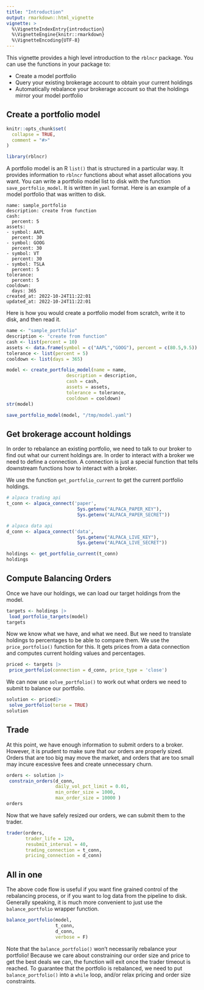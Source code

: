 ```yaml
---
title: "Introduction"
output: rmarkdown::html_vignette
vignette: >
  %\VignetteIndexEntry{introduction}
  %\VignetteEngine{knitr::rmarkdown}
  %\VignetteEncoding{UTF-8}
---
```


This vignette provides a high level introduction to the `rblncr` package. You can use the functions in your package to:

- Create a model portfolio
- Query your existing brokerage account to obtain your current holdings
- Automatically rebalance your brokerage account so that the holdings mirror your model portfolio

## Create a portfolio model

```r
knitr::opts_chunk$set(
  collapse = TRUE,
  comment = "#>"
)
```



```r
library(rblncr)
```

A portfolio model is an R `list()` that is structured in a particular way. It provides information to `rblncr` functions about what asset allocations you want. You can write a portfolio model list to disk with the function `save_portfolio_model`. It is written in `yaml` format. Here is an example of a model portfolio that was written to disk.

```
name: sample_portfolio
description: create from function
cash:
  percent: 5
assets:
- symbol: AAPL
  percent: 30
- symbol: GOOG
  percent: 30
- symbol: VT
  percent: 30
- symbol: TSLA
  percent: 5
tolerance:
  percent: 5
cooldown:
  days: 365
created_at: 2022-10-24T11:22:01
updated_at: 2022-10-24T11:22:01
```

Here is how you would create a portfolio model from scratch, write it to disk, and then read it.

```r
name <- "sample_portfolio"
description <- "create from function"
cash <- list(percent = 10)
assets <- data.frame(symbol = c("AAPL","GOOG"), percent = c(80.5,9.5))
tolerance <- list(percent = 5)
cooldown <- list(days = 365)

model <- create_portfolio_model(name = name,
                      description = description,
                      cash = cash,
                      assets = assets,
                      tolerance = tolerance,
                      cooldown = cooldown)
str(model)

save_portfolio_model(model, "/tmp/model.yaml")

```

## Get brokerage account holdings

In order to rebalance an existing portfolio, we need to talk to our broker to find out what our current holdings are. In order to interact with a broker we need to define a connection. A connection is just a special function that tells downstream functions how to interact with a broker.

We use the function `get_portfolio_current` to get the current portfolio holdings.

```r
# alpaca trading api
t_conn <- alpaca_connect('paper',
                          Sys.getenv("ALPACA_PAPER_KEY"),
                          Sys.getenv("ALPACA_PAPER_SECRET"))

# alpaca data api
d_conn <- alpaca_connect('data',
                          Sys.getenv("ALPACA_LIVE_KEY"),
                          Sys.getenv("ALPACA_LIVE_SECRET"))

holdings <- get_portfolio_current(t_conn) 
holdings
```

## Compute Balancing Orders

Once we have our holdings, we can load our target holdings from the model.

```r
targets <- holdings |>
 load_portfolio_targets(model) 
targets
```

Now we know what we have, and what we need. But we need to translate holdings to percentages to be able to compare them. We use the `price_portfolio()` function for this. It gets prices from a data connection and computes current holding values and percentages.

```r
priced <- targets |>
 price_portfolio(connection = d_conn, price_type = 'close') 
```

We can now use `solve_portfolio()` to work out what orders we need to submit to balance our portfolio.

```r
solution <- priced|>
 solve_portfolio(terse = TRUE) 
solution
```

## Trade

At this point, we have enough information to submit orders to a broker. However, it is prudent to make sure that our orders are properly sized. Orders that are too big may move the market, and orders that are too small may incure excessive fees and create unnecessary churn.

```r
orders <- solution |>
 constrain_orders(d_conn, 
                  daily_vol_pct_limit = 0.01, 
                  min_order_size = 1000, 
                  max_order_size = 10000 )
orders
```

Now that we have safely resized our orders, we can submit them to the trader.

```r
trader(orders, 
       trader_life = 120,
       resubmit_interval = 40,
       trading_connection = t_conn, 
       pricing_connection = d_conn)
```

## All in one 

The above code flow is useful if you want fine grained control of the rebalancing process, or if you want to log data from the pipeline to disk. Generally speaking, it is much more convenient to just use the `balance_portfolio` wrapper function.

```r
balance_portfolio(model,
                  t_conn,
                  d_conn,
                  verbose = F)
```


Note that the `balance_portfolio()` won't necessarily rebalance your portfolio! Because we care about constraining our order size and price to get the best deals we can, the function will exit once the trader timeout is reached. To guarantee that the portfolio is rebalanced, we need to put `balance_portfolio()` into a `while` loop, and/or relax pricing and order size constraints.

